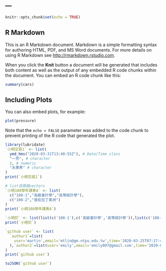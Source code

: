 ---
---

```r
knitr::opts_chunk$set(echo = TRUE)
```

## R Markdown

This is an R Markdown document. Markdown is a simple formatting syntax for authoring HTML, PDF, and MS Word documents. For more details on using R Markdown see <http://rmarkdown.rstudio.com>.

When you click the **Knit** button a document will be generated that includes both content as well as the output of any embedded R code chunks within the document. You can embed an R code chunk like this:

```r
summary(cars)
```

## Including Plots

You can also embed plots, for example:

```r
plot(pressure)
```

Note that the `echo = FALSE` parameter was added to the code chunk to prevent printing of the R code that generated the plot.
```r
library(lubridate)
`小明交易1` <- list(
  ymd_hms("2020-03-31T13:40:55Z"), # Date/Time class
  "一芳", # character
  2, # numeric
  "水果茶" # character
)
print(`小明交易1`)
```
```r
# list含兩個vectors
`小明108學年課表A` <- list(
  c("108-1","高級會計學","高等統計學"),
  c("108-2","食在拉丁美洲")
)
print(`小明108學年課表A`)
```
```r
`小明於` <- list(list(c('108-1'),c('高級會計學','高等統計學')),list(c('108-2'),('食在拉丁美洲')))
print(`小明於`)
```
```r
`github user` <- list(
  `author1`=list(
    user='martin',email='mtlin@gm.ntpu.edu.tw',time='2020-03-25T07:17:40Z'
  ),`author2`=list(user='emily',email='emily007@gmail.com',time='2020-03-26T08:18:40Z')
)
print(`github user`)


```
```r
toJSON(`github user`)
```




